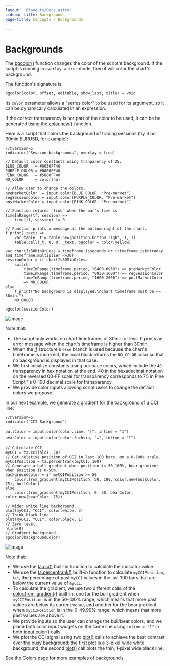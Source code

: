```yaml
---
layout: '@layouts/Docs.astro'
sidebar-title: Backgrounds
page-title: Concepts / Backgrounds

---
```


# Backgrounds 



The
[bgcolor()](https://www.tradingview.com/pine-script-reference/v5/#fun_bgcolor)
function changes the color of the script\'s background. If the script is
running in `overlay = true` mode, then it will color the chart\'s
background.

The function\'s signature is:

``` text
bgcolor(color, offset, editable, show_last, title) → void
```

Its `color` parameter allows a \"series color\" to be used for its
argument, so it can be dynamically calculated in an expression.

If the correct transparency is not part of the color to be used, it can
be be generated using the
[color.new()](https://www.tradingview.com/pine-script-reference/v5/#fun_color%7Bdot%7Dnew)
function.

Here is a script that colors the background of trading sessions (try it
on 30min EURUSD, for example):

``` pine
//@version=5
indicator("Session backgrounds", overlay = true)

// Default color constants using tranparency of 25.
BLUE_COLOR   = #0050FF40
PURPLE_COLOR = #0000FF40
PINK_COLOR   = #5000FF40
NO_COLOR     = color(na)

// Allow user to change the colors.
preMarketColor  = input.color(BLUE_COLOR, "Pre-market")
regSessionColor = input.color(PURPLE_COLOR, "Pre-market")
postMarketColor = input.color(PINK_COLOR, "Pre-market")

// Function returns `true` when the bar's time is 
timeInRange(tf, session) => 
    time(tf, session) != 0

// Function prints a message at the bottom-right of the chart.
f_print(_text) => 
    var table _t = table.new(position.bottom_right, 1, 1)
    table.cell(_t, 0, 0, _text, bgcolor = color.yellow)

var chartIs30MinOrLess = timeframe.isseconds or (timeframe.isintraday and timeframe.multiplier <=30)
sessionColor = if chartIs30MinOrLess
    switch
        timeInRange(timeframe.period, "0400-0930") => preMarketColor
        timeInRange(timeframe.period, "0930-1600") => regSessionColor
        timeInRange(timeframe.period, "1600-2000") => postMarketColor
        => NO_COLOR
else
    f_print("No background is displayed.\nChart timeframe must be <= 30min.")
    NO_COLOR

bgcolor(sessionColor)
```

![image](@assets/concepts/Backgrounds-Sessions.png)

Note that:

-   The script only works on chart timeframes of 30min or less. It
    prints an error message when the chart\'s timeframe is higher than
    30min.
-   When the
    [if](https://www.tradingview.com/pine-script-reference/v5/#kw_if)
    structure\'s `else` branch is used because the chart\'s timeframe is
    incorrect, the local block returns the `NO_COLOR` color so that no
    background is displayed in that case.
-   We first initialize constants using our base colors, which include
    the `40` transparency in hex notation at the end. 40 in the
    hexadecimal notation on the reversed 00-FF scale for transparency
    corresponds to 75 in Pine Script™\'s 0-100 decimal scale for
    transparency.
-   We provide color inputs allowing script users to change the default
    colors we propose.

In our next example, we generate a gradient for the background of a CCI
line:

``` pine
//@version=5
indicator("CCI Background")

bullColor = input.color(color.lime, "🠅", inline = "1")
bearColor = input.color(color.fuchsia, "🠇", inline = "1")

// Calculate CCI.
myCCI = ta.cci(hlc3, 20)
// Get relative position of CCI in last 100 bars, on a 0-100% scale.
myCCIPosition = ta.percentrank(myCCI, 100)
// Generate a bull gradient when position is 50-100%, bear gradient when position is 0-50%.
backgroundColor = if myCCIPosition >= 50
    color.from_gradient(myCCIPosition, 50, 100, color.new(bullColor, 75), bullColor)
else
    color.from_gradient(myCCIPosition, 0, 50, bearColor, color.new(bearColor, 75))

// Wider white line background.
plot(myCCI, "CCI", color.white, 3)
// Think black line.
plot(myCCI, "CCI", color.black, 1)
// Zero level.
hline(0)
// Gradient background.
bgcolor(backgroundColor)
```

![image](@assets/concepts/Backgrounds-CCI.png)

Note that:

-   We use the
    [ta.cci()](https://www.tradingview.com/pine-script-reference/v5/#fun_ta%7Bdot%7Dcci)
    built-in function to calculate the indicator value.
-   We use the
    [ta.percentrank()](https://www.tradingview.com/pine-script-reference/v5/#ta.percentrank)
    built-in function to calculate `myCCIPosition`, i.e., the percentage
    of past `myCCI` values in the last 100 bars that are below the
    current value of `myCCI`.
-   To calculate the gradient, we use two different calls of the
    [color.from_gradient()](https://www.tradingview.com/pine-script-reference/v5/#fun_color%7Bdot%7Dfrom_gradient)
    built-in: one for the bull gradient when `myCCIPosition` is in the
    50-100% range, which means that more past values are below its
    current value, and another for the bear gradient when
    `myCCIPosition` is in the 0-49.99% range, which means that more past
    values are above it.
-   We provide inputs so the user can change the bull/bear colors, and
    we place both color input widgets on the same line using
    `inline = "1"` in both
    [input.color()](https://www.tradingview.com/pine-script-reference/v5/#fun_input%7Bdot%7Dcolor)
    calls.
-   We plot the CCI signal using two
    [plot()](https://www.tradingview.com/pine-script-reference/v5/#fun_plot)
    calls to achieve the best contrast over the busy background: the
    first plot is a 3-pixel wide white background, the second
    [plot()](https://www.tradingview.com/pine-script-reference/v5/#fun_plot)
    call plots the thin, 1-pixel wide black line.

See the [Colors](/pine-script-docs/concepts/colors) page for
more examples of backgrounds.



